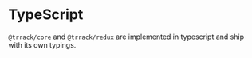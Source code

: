 # TypeScript

`@trrack/core` and `@trrack/redux` are implemented in typescript and ship with its own typings.
